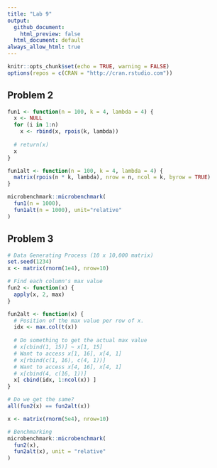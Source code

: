 ```yaml
---
title: "Lab 9"
output:
  github_document:
    html_preview: false
  html_document: default
always_allow_html: true
---
```


```r
knitr::opts_chunk$set(echo = TRUE, warning = FALSE)
options(repos = c(CRAN = "http://cran.rstudio.com"))
```

## Problem 2

```r
fun1 <- function(n = 100, k = 4, lambda = 4) {
  x <- NULL
  for (i in 1:n)
    x <- rbind(x, rpois(k, lambda))
  
  # return(x)
  x
}

fun1alt <- function(n = 100, k = 4, lambda = 4) {
  matrix(rpois(n * k, lambda), nrow = n, ncol = k, byrow = TRUE)
}

microbenchmark::microbenchmark(
  fun1(n = 1000),
  fun1alt(n = 1000), unit="relative"
)
```


## Problem 3

```r
# Data Generating Process (10 x 10,000 matrix)
set.seed(1234)
x <- matrix(rnorm(1e4), nrow=10)

# Find each column's max value
fun2 <- function(x) {
  apply(x, 2, max)
}

fun2alt <- function(x) {
  # Position of the max value per row of x.
  idx <- max.col(t(x)) 
  
  # Do something to get the actual max value
  # x[cbind(1, 15)] ~ x[1, 15]
  # Want to access x[1, 16], x[4, 1]
  # x[rbind(c(1, 16), c(4, 1))]
  # Want to access x[4, 16], x[4, 1]
  # x[cbind(4, c(16, 1))]
  x[ cbind(idx, 1:ncol(x)) ]
}

# Do we get the same?
all(fun2(x) == fun2alt(x))

x <- matrix(rnorm(5e4), nrow=10)

# Benchmarking
microbenchmark::microbenchmark(
  fun2(x),
  fun2alt(x), unit = "relative"
)
```





